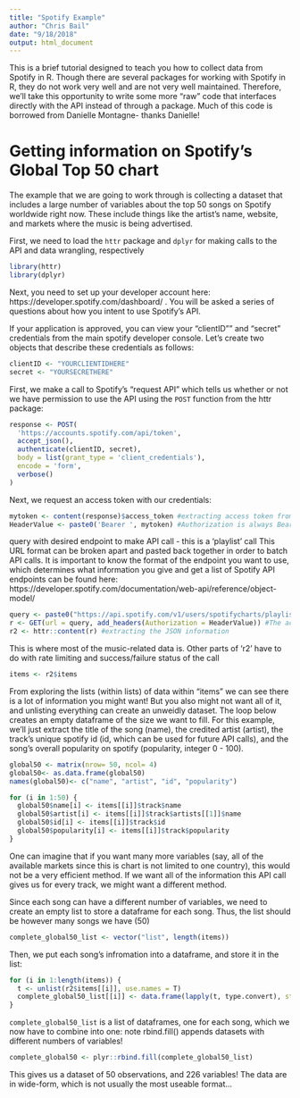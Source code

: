 ```yaml
---
title: "Spotify Example"
author: "Chris Bail"
date: "9/18/2018"
output: html_document
---
```


This is a brief tutorial designed to teach you how to collect data from Spotify in R. Though there are several packages for working with Spotify in R, they do not work very well and are not very well maintained. Therefore, we'll take this opportunity to write some more "raw" code that interfaces directly with the API instead of through a package. Much of this code is borrowed from Danielle Montagne- thanks Danielle!

# Getting information on Spotify's Global Top 50 chart

The example that we are going to work through is collecting a dataset that includes a large number of variables about the top 50 songs on Spotify worldwide right now. These include things like the artist's name, website, and markets where the music is being advertised.

First, we need to load the `httr` package and `dplyr` for making calls to the API and data wrangling, respectively

```r
library(httr)
library(dplyr)
```

Next, you need to set up your developer account here: https://developer.spotify.com/dashboard/ . You will be asked a series of questions about how you intent to use Spotify's API.

If your application is approved, you can view your "clientID"" and "secret" credentials from the main spotify developer console. Let's create two objects that describe these credentials as follows:

```r
clientID <- "YOURCLIENTIDHERE"
secret <- "YOURSECRETHERE"
```

First, we make a call to Spotify's "request API" which tells us whether or not we have permission to use the API using the `POST` function from the httr package: 

```r
response <- POST(
  'https://accounts.spotify.com/api/token',
  accept_json(),
  authenticate(clientID, secret),
  body = list(grant_type = 'client_credentials'),
  encode = 'form',
  verbose()
)
```

Next, we request an access token with our credentials:

```r
mytoken <- content(response)$access_token #extracting access token from the previous API Call
HeaderValue <- paste0('Bearer ', mytoken) #Authorization is always Bearer + unique token
```

query with desired endpoint to make API call - this is a 'playlist' call
This URL format can be broken apart and pasted back together in order to batch API calls. It is important to know the format of the endpoint you want to use, which determines what information you give and get a list of Spotify API endpoints can be found here: https://developer.spotify.com/documentation/web-api/reference/object-model/


```r
query <- paste0("https://api.spotify.com/v1/users/spotifycharts/playlists/37i9dQZEVXbMDoHDwVN2tF/tracks")
r <- GET(url = query, add_headers(Authorization = HeaderValue)) #The actual API call
r2 <- httr::content(r) #extracting the JSON information
```

This is where most of the music-related data is. Other parts of 'r2' have to do with rate limiting and success/failure status of the call

```r
items <- r2$items
```

From exploring the lists (within lists) of data within "items" we can see there is a lot of information you might want! But you also might not want all of it, and unlisting everything can create an unweidly dataset. The loop below creates an empty dataframe of the size we want to fill. For this example, we'll just extract the title of the song (name), the credited artist (artist), the track's unique spotify id (id, which can be used for future API calls), and the song's overall popularity on spotify (popularity, integer 0 - 100).

```r
global50 <- matrix(nrow= 50, ncol= 4)
global50<- as.data.frame(global50)
names(global50)<- c("name", "artist", "id", "popularity")

for (i in 1:50) {
  global50$name[i] <- items[[i]]$track$name
  global50$artist[i] <- items[[i]]$track$artists[[1]]$name
  global50$id[i] <- items[[i]]$track$id
  global50$popularity[i] <- items[[i]]$track$popularity
}
```

One can imagine that if you want many more variables (say, all of the available markets since this is chart is not limited to one country), this would not be a very efficient method. If we want all of the information this API call gives us for every track, we might want a different
method.

Since each song can have a different number of variables, we need to create an empty list to store a dataframe for each song. Thus, the list should be however many songs we have (50)

```r
complete_global50_list <- vector("list", length(items))
```

Then, we put each song's infromation into a dataframe, and store it in the list:

```r
for (i in 1:length(items)) {
  t <- unlist(r2$items[[i]], use.names = T)
  complete_global50_list[[i]] <- data.frame(lapply(t, type.convert), stringsAsFactors=FALSE) 
}
```

`complete_global50_list` is a list of dataframes, one for each song, which we now have to combine into one: note rbind.fill() appends datasets with different numbers of variables!

```r
complete_global50 <- plyr::rbind.fill(complete_global50_list)
```

This gives us a dataset of 50 observations, and 226 variables! The data are in wide-form, which is not usually the most useable format...
